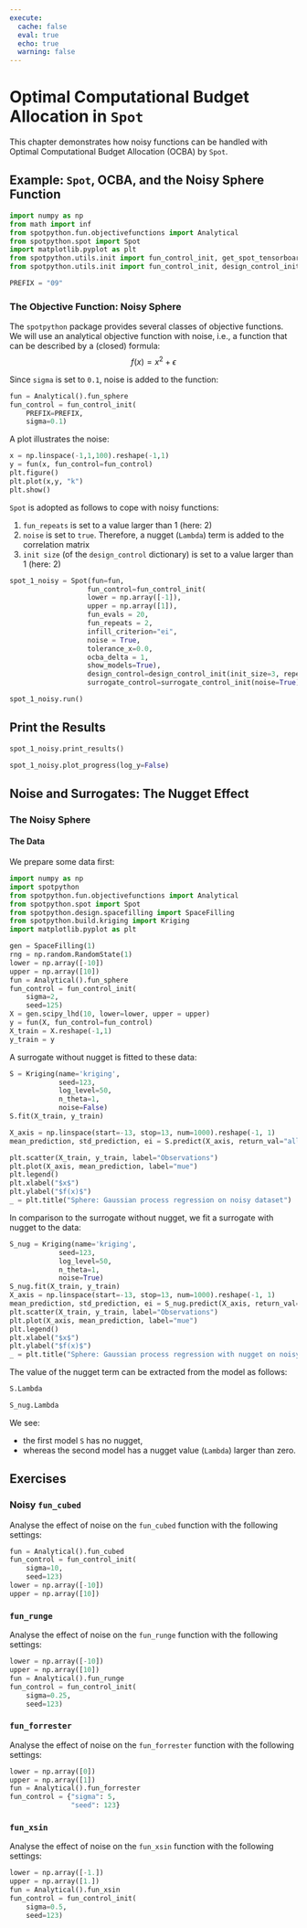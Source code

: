 ```yaml
---
execute:
  cache: false
  eval: true
  echo: true
  warning: false
---
```


# Optimal Computational Budget Allocation in `Spot` {#sec-ocba}

This chapter demonstrates how noisy functions can be handled with Optimal Computational Budget Allocation (OCBA) by `Spot`.

## Example: `Spot`, OCBA,  and the Noisy Sphere Function

```python
import numpy as np
from math import inf
from spotpython.fun.objectivefunctions import Analytical
from spotpython.spot import Spot
import matplotlib.pyplot as plt
from spotpython.utils.init import fun_control_init, get_spot_tensorboard_path
from spotpython.utils.init import fun_control_init, design_control_init, surrogate_control_init

PREFIX = "09"

```

### The Objective Function: Noisy Sphere

The `spotpython` package provides several classes of objective functions. We will use an analytical objective function with noise, i.e., a function that can be described by a (closed) formula:
   $$f(x) = x^2 + \epsilon$$

Since `sigma` is set to `0.1`, noise is added to the function:

```python
fun = Analytical().fun_sphere
fun_control = fun_control_init(
    PREFIX=PREFIX,
    sigma=0.1)
```

A plot illustrates the noise:

```python
x = np.linspace(-1,1,100).reshape(-1,1)
y = fun(x, fun_control=fun_control)
plt.figure()
plt.plot(x,y, "k")
plt.show()
```

`Spot` is adopted as follows to cope with noisy functions:

  1. `fun_repeats` is set to a value larger than 1 (here: 2)
  2. `noise` is set to `true`. Therefore, a nugget (`Lambda`) term is added to the correlation matrix
  3.  `init size` (of the `design_control` dictionary) is set to a value larger than 1 (here: 2)

```python
spot_1_noisy = Spot(fun=fun,
                   fun_control=fun_control_init( 
                   lower = np.array([-1]),
                   upper = np.array([1]),
                   fun_evals = 20,
                   fun_repeats = 2,
                   infill_criterion="ei",
                   noise = True,
                   tolerance_x=0.0,
                   ocba_delta = 1,                   
                   show_models=True),
                   design_control=design_control_init(init_size=3, repeats=2),
                   surrogate_control=surrogate_control_init(noise=True))
```

```python
spot_1_noisy.run()
```

## Print the Results

```python
spot_1_noisy.print_results()
```

```python
spot_1_noisy.plot_progress(log_y=False)
```

## Noise and Surrogates: The Nugget Effect

### The Noisy Sphere

#### The Data

We prepare some data first:

```python
import numpy as np
import spotpython
from spotpython.fun.objectivefunctions import Analytical
from spotpython.spot import Spot
from spotpython.design.spacefilling import SpaceFilling
from spotpython.build.kriging import Kriging
import matplotlib.pyplot as plt

gen = SpaceFilling(1)
rng = np.random.RandomState(1)
lower = np.array([-10])
upper = np.array([10])
fun = Analytical().fun_sphere
fun_control = fun_control_init(    
    sigma=2,
    seed=125)
X = gen.scipy_lhd(10, lower=lower, upper = upper)
y = fun(X, fun_control=fun_control)
X_train = X.reshape(-1,1)
y_train = y
```

A surrogate without nugget is fitted to these data:

```python
S = Kriging(name='kriging',
            seed=123,
            log_level=50,
            n_theta=1,
            noise=False)
S.fit(X_train, y_train)

X_axis = np.linspace(start=-13, stop=13, num=1000).reshape(-1, 1)
mean_prediction, std_prediction, ei = S.predict(X_axis, return_val="all")

plt.scatter(X_train, y_train, label="Observations")
plt.plot(X_axis, mean_prediction, label="mue")
plt.legend()
plt.xlabel("$x$")
plt.ylabel("$f(x)$")
_ = plt.title("Sphere: Gaussian process regression on noisy dataset")
```

In comparison to the surrogate without nugget, we fit a surrogate with nugget to the data:

```python
S_nug = Kriging(name='kriging',
            seed=123,
            log_level=50,
            n_theta=1,
            noise=True)
S_nug.fit(X_train, y_train)
X_axis = np.linspace(start=-13, stop=13, num=1000).reshape(-1, 1)
mean_prediction, std_prediction, ei = S_nug.predict(X_axis, return_val="all")
plt.scatter(X_train, y_train, label="Observations")
plt.plot(X_axis, mean_prediction, label="mue")
plt.legend()
plt.xlabel("$x$")
plt.ylabel("$f(x)$")
_ = plt.title("Sphere: Gaussian process regression with nugget on noisy dataset")
```

The value of the nugget term can be extracted from the model as follows:

```python
S.Lambda
```

```python
S_nug.Lambda
```

We see:

  * the first model `S` has no nugget, 
  * whereas the second model has a nugget value (`Lambda`) larger than zero.

## Exercises

### Noisy `fun_cubed`

Analyse the effect of noise on the `fun_cubed` function with the following settings:

```python
fun = Analytical().fun_cubed
fun_control = fun_control_init(    
    sigma=10,
    seed=123)
lower = np.array([-10])
upper = np.array([10])
```

### `fun_runge`

Analyse the effect of noise on the `fun_runge` function with the following settings:

```python
lower = np.array([-10])
upper = np.array([10])
fun = Analytical().fun_runge
fun_control = fun_control_init(    
    sigma=0.25,
    seed=123)
```


### `fun_forrester`

Analyse the effect of noise on the `fun_forrester` function with the following settings: 

```python
lower = np.array([0])
upper = np.array([1])
fun = Analytical().fun_forrester
fun_control = {"sigma": 5,
               "seed": 123}
```


### `fun_xsin`

Analyse the effect of noise on the `fun_xsin` function with the following settings: 

```python
lower = np.array([-1.])
upper = np.array([1.])
fun = Analytical().fun_xsin
fun_control = fun_control_init(    
    sigma=0.5,
    seed=123)
```



